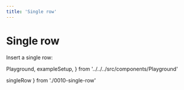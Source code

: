 ```yaml
---
title: 'Single row'
---
```


# Single row

Insert a single row:

  Playground,
  exampleSetup,
} from '../../../src/components/Playground'

  singleRow
} from './0010-single-row'

<Playground code={singleRow} setupCode={exampleSetup} />
